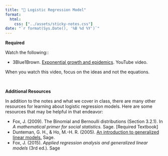 ```yaml
---
title: "📖 Logistic Regression Model"
format:
  html:
    css: ["../assets/sticky-notes.css"]
date: "`r format(Sys.Date(), '%B %d %Y')`"
---
```



**Required**

Watch the following::

- 
3Blue1Brown. [Exponential growth and epidemics](https://www.youtube.com/watch?v=Kas0tIxDvrg). YouTube video.

When you watch this video, focus on the ideas and not the equations.

<br />


**Additional Resources**

In addition to the notes and what we cover in class, there are many other resources for learning about logistic regression models. Here are some resources that may be helpful in that endeavor:

- Fox, J. (2009). The Binomial and Bernoulli distributions (Section 3.2.1). In *A mathematical primer for social statistics.* Sage. [Required Textbook]
- Dunteman, G. H., &amp; Ho, M.-H. R. (2005). [An introduction to generalized linear models.](https://primo.lib.umn.edu/permalink/f/11uk8fo/UMN_ALMA51699489010001701) Sage.
- Fox, J. (2015). *Applied regression analysis and generalized linear models* (3rd ed.). Sage



